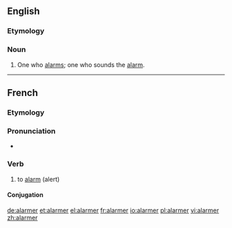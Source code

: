 ==English==
===Etymology===
{{suffix|alarm|er}}


===Noun===
{{en-noun}}

# One who [[alarms]]; one who sounds the [[alarm]].

----
==French==

===Etymology===
{{suffix|lang=fr|alarme|er}}

===Pronunciation===
* {{audio|Fr-alarmer.ogg|Audio}}

===Verb===
{{fr-verb}}

# to [[alarm]] (alert)

====Conjugation====
{{fr-conj-er|alarm|avoir}}

[[de:alarmer]]
[[et:alarmer]]
[[el:alarmer]]
[[fr:alarmer]]
[[io:alarmer]]
[[pl:alarmer]]
[[vi:alarmer]]
[[zh:alarmer]]